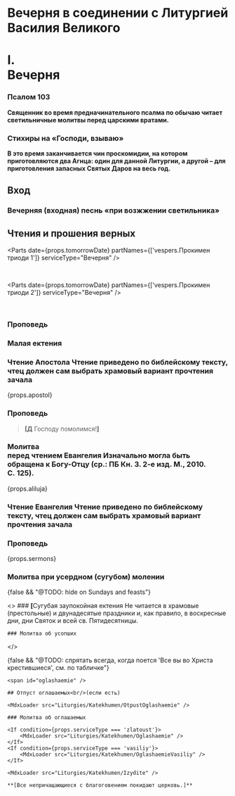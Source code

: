 


<span id="nachalo" />

# Вечерня в соединении с Литургией Василия Великого

# I. <br /> Вечерня

<MdxLoader src="Liturgies/Katekhumen/Vozglas" noAmin />

<MdxLoader src="Shared/SlavaTebe" lang={props.lang} />
<MdxLoader src="Shared/ParaklitChit" lang={props.lang} />
<MdxLoader src="Shared/ObichnoeNachalo" lang={props.lang} />

### Псалом 103

<MdxLoader src="Shared/Psalm103" chitaetsa lang={props.lang} />

**Священник во время предначинательного псалма по обычаю читает светильничные молитвы перед царскими вратами.**

<MdxLoader src="Vespers/Prayer1" />

<MdxLoader src="Vespers/Prayer2" />

<MdxLoader src="Vespers/Prayer3" />

<MdxLoader src="Vespers/Prayer4" />

<MdxLoader src="Vespers/Prayer6" />

<MdxLoader src="Vespers/Prayer7" />

<MdxLoader src="Vespers/Prayer9" />

<MdxLoader src="Vespers/Prayer8" />

<MdxLoader src="Vespers/VelikajaEktenia" lang={props.lang} />

<MdxLoader src="Vespers/VecherniePsalmi" lang={props.lang} />

### Стихиры на «Господи, взываю»

<StihiriNaGV day={props.tomorrowDay} date={props.tomorrowDate} />

**В это время заканчивается чин проскомидии, на котором приготовляются два Агнца: один для данной Литургии, а другой – для приготовления запасных Святых Даров на весь год.**

<span id="vhod" />

## Вход

<MdxLoader src="Vespers/PremudrostVhod" lang={props.lang} />

### Вечерняя (входная) песнь «при возжжении светильника»

<MdxLoader src="Vespers/JasniSvet" lang={props.lang} />

## Чтения и прошения верных

<Parts date={props.tomorrowDate} partNames={['vespers.Прокимен триоди 1']} serviceType="Вечерня" />

<span id="reading" />

<MdxLoader src="Vespers/PremudrostParemiya" lang={props.lang} />

<div>
    <ReadingsForService readingsForService={{ 'Великого Четверга': ['Исх. XIX, 10-19.'] }} />
</div>

<br />

<Parts date={props.tomorrowDate} partNames={['vespers.Прокимен триоди 2']} serviceType="Вечерня" />

<MdxLoader src="Vespers/PremudrostParemiya" lang={props.lang} />

<div>
    <ReadingsForService readingsForService={{ 'Великого Четверга': [' Иов. XXXVIII, 1-23, XLII, 1-5.'] }} />
</div>

<br />

<MdxLoader src="Vespers/PremudrostParemiya" lang={props.lang} />

<div>
    <ReadingsForService readingsForService={{ 'Великого Четверга': [' Ис. L, 4–11.'] }} />
</div>

### Проповедь

### Малая ектения

<MdxLoader src="Liturgies/Katekhumen/MalajaEktenia" />

<Trisvatoe date={props.date} />

<Reading day={props.day} date={props.date} />

### Чтение Апостола <Tooltip>Чтение приведено по библейскому тексту, чтец должен сам выбрать храмовый вариант прочтения зачала</Tooltip>

<div
    className={css`
        margin: 0 5px;
    `}
>
    {props.apostol}
</div>

<MdxLoader src="Liturgies/Katekhumen/MirTebeApostol" />

### Проповедь

> **[Д** Господу помолимся!**]**

<span id="gospel" />

### Молитва <br />перед чтением Евангелия <Tooltip>Изначально могла быть обращена к Богу-Отцу (ср.: ПБ Кн.&nbsp;3. 2-е изд. М., 2010. С.&nbsp;125).</Tooltip>

<MdxLoader src="Liturgies/Katekhumen/BeforeGospel" />

<MdxLoader src="Liturgies/Katekhumen/BlessBeforeGosp" />

{props.aliluja}

<MdxLoader src="Liturgies/Katekhumen/PremBeforeGospel" />

### Чтение Евангелия <Tooltip>Чтение приведено по библейскому тексту, чтец должен сам выбрать храмовый вариант прочтения зачала</Tooltip>

<div>
    <ReadingsForService readingsForService={{ 'Евангелие составное': ['Мф., 107 зач., XXVI, 1-20.'] }} />
</div>

<div>
    <ReadingsForService readingsForService={{ 'Евангелие составное': ['Ин., 44 зач., XIII, 3-17.'] }} />
</div>

<div>
    <ReadingsForService readingsForService={{ 'Евангелие составное': ['Мф., 108 зач. (от полу́), XXVI, 21-39.'] }} />
</div>

<div>
    <ReadingsForService readingsForService={{ 'Евангелие составное': ['Лк., 109 зач., XXII, 43-45.'] }} />
</div>

<div>
    <ReadingsForService readingsForService={{ 'Евангелие составное': ['Мф., 108 зач., XXVI, 40 - XXVII, 2.'] }} />
</div>

<MdxLoader src="Liturgies/Katekhumen/MirTebeBlag" />

### Проповедь

{props.sermons}

<MdxLoader src="Liturgies/Katekhumen/SugubajaEktenia" />

### Молитва при усердном (сугубом) молении

<MdxLoader src="Liturgies/Katekhumen/Userdnaya" />

{false && "@TODO: hide on Sundays and feasts"}

<If condition={!props.brightOrOtdanie}>
  <>
    ### <b>[</b>Cугубая заупокойная ектения <Tooltip>Не читается в храмовые (престольные) и двунадесятые праздники и, как правило, в воскресные дни, дни Святок и всей св. Пятидесятницы.</Tooltip>

<MdxLoader src="Liturgies/Katekhumen/Zaupokoynaya" />

    ### Молитва об усопших

<MdxLoader src="Liturgies/Katekhumen/Usopshiye" />  </>
</If>

{false && "@TODO: спрятать всегда, когда поется 'Все вы во Христа крестившиеся', см. по табличке"}

<If condition={!props.brightWeek}>

    <span id="oglashaemie" />

    ## Отпуст оглашаемых<br/>(если есть)

    <MdxLoader src="Liturgies/Katekhumen/OtpustOglashaemie" />

    ### Молитва об оглашаемых

    <If condition={props.serviceType === 'zlatoust'}>
        <MdxLoader src="Liturgies/Katekhumen/Oglashaemie" />
    </If>
    <If condition={props.serviceType === 'vasiliy'}>
        <MdxLoader src="Liturgies/Katekhumen/OglashaemieVasiliy" />
    </If>

    <MdxLoader src="Liturgies/Katekhumen/Izydite" />

    **[Все непричащающиеся с благоговением покидают церковь.]**

</If>
